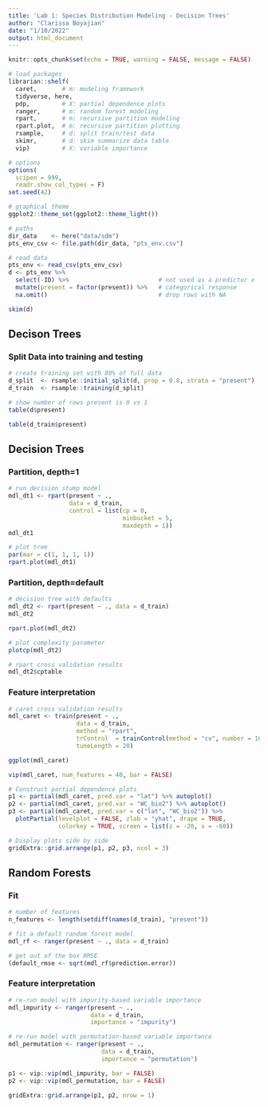 ```yaml
---
title: 'Lab 1: Species Distribution Modeling - Decision Trees'
author: "Clarissa Boyajian"
date: "1/10/2022"
output: html_document
---
```


```r
knitr::opts_chunk$set(echo = TRUE, warning = FALSE, message = FALSE)

# load packages
librarian::shelf(
  caret,       # m: modeling framework
  tidyverse, here,
  pdp,         # X: partial dependence plots
  ranger,      # m: random forest modeling
  rpart,       # m: recursive partition modeling
  rpart.plot,  # m: recursive partition plotting
  rsample,     # d: split train/test data
  skimr,       # d: skim summarize data table
  vip)         # X: variable importance

# options
options(
  scipen = 999,
  readr.show_col_types = F)
set.seed(42)

# graphical theme
ggplot2::theme_set(ggplot2::theme_light())

# paths
dir_data    <- here("data/sdm")
pts_env_csv <- file.path(dir_data, "pts_env.csv")

# read data
pts_env <- read_csv(pts_env_csv)
d <- pts_env %>% 
  select(-ID) %>%                         # not used as a predictor x
  mutate(present = factor(present)) %>%   # categorical response
  na.omit()                               # drop rows with NA

skim(d)
```


## Decison Trees

### Split Data into training and testing

```r
# create training set with 80% of full data
d_split  <- rsample::initial_split(d, prop = 0.8, strata = "present")
d_train  <- rsample::training(d_split)

# show number of rows present is 0 vs 1
table(d$present)
```

```r
table(d_train$present)
```


## Decision Trees

### Partition, depth=1

```r
# run decision stump model
mdl_dt1 <- rpart(present ~ ., 
                 data = d_train,
                 control = list(cp = 0, 
                                minbucket = 5, 
                                maxdepth = 1))
mdl_dt1
```

```r
# plot tree 
par(mar = c(1, 1, 1, 1))
rpart.plot(mdl_dt1)
```

### Partition, depth=default

```r
# decision tree with defaults
mdl_dt2 <- rpart(present ~ ., data = d_train)
mdl_dt2
```

```r
rpart.plot(mdl_dt2)

# plot complexity parameter
plotcp(mdl_dt2)

# rpart cross validation results
mdl_dt2$cptable
```

### Feature interpretation

```r
# caret cross validation results
mdl_caret <- train(present ~ .,
                   data = d_train,
                   method = "rpart",
                   trControl  = trainControl(method = "cv", number = 10),
                   tuneLength = 20)

ggplot(mdl_caret)
```

```r
vip(mdl_caret, num_features = 40, bar = FALSE)
```

```r
# Construct partial dependence plots
p1 <- partial(mdl_caret, pred.var = "lat") %>% autoplot()
p2 <- partial(mdl_caret, pred.var = "WC_bio2") %>% autoplot()
p3 <- partial(mdl_caret, pred.var = c("lat", "WC_bio2")) %>% 
  plotPartial(levelplot = FALSE, zlab = "yhat", drape = TRUE, 
              colorkey = TRUE, screen = list(z = -20, x = -60))

# Display plots side by side
gridExtra::grid.arrange(p1, p2, p3, ncol = 3)
```


## Random Forests

### Fit

```r
# number of features
n_features <- length(setdiff(names(d_train), "present"))

# fit a default random forest model
mdl_rf <- ranger(present ~ ., data = d_train)

# get out of the box RMSE
(default_rmse <- sqrt(mdl_rf$prediction.error))
```

### Feature interpretation

```r
# re-run model with impurity-based variable importance
mdl_impurity <- ranger(present ~ ., 
                       data = d_train,
                       importance = "impurity")

# re-run model with permutation-based variable importance
mdl_permutation <- ranger(present ~ ., 
                          data = d_train,
                          importance = "permutation")

p1 <- vip::vip(mdl_impurity, bar = FALSE)
p2 <- vip::vip(mdl_permutation, bar = FALSE)

gridExtra::grid.arrange(p1, p2, nrow = 1)
```





